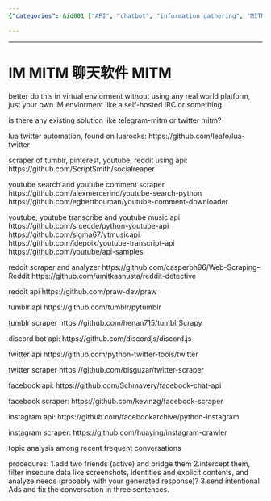 ```yaml
---
{"categories": &id001 ["API", "chatbot", "information gathering", "MITM", "project", "pyjom", "scraping", "social media"], "category": "Security", "date": "2023-12-22 23:52:59", "description": "This article provides guidance on creating a chat environment for conducting Man-in-the-Middle (MITM) attacks, along with suggesting tools and APIs to access data from various social media platforms like Reddit, Tumblr, Discord, Twitter, Facebook, and Instagram. By following the instructions in this article, you'll be able to effectively execute MITM attacks and gather valuable information from these popular social media networks.", "tags": *id001, "title": "IM MITM 聊天软件MITM"}

---
```


------

# IM MITM 聊天软件 MITM

better do this in virtual enviorment without using any real world platform, just your own IM enviorment like a self-hosted IRC or something.

is there any existing solution like telegram-mitm or twitter mitm?

lua twitter automation, found on luarocks:
https://github.com/leafo/lua-twitter

scraper of tumblr, pinterest, youtube, reddit using api:
https://github.com/ScriptSmith/socialreaper

youtube search and youtube comment scraper
https://github.com/alexmercerind/youtube-search-python
https://github.com/egbertbouman/youtube-comment-downloader

youtube, youtube transcribe and youtube music api
https://github.com/srcecde/python-youtube-api
https://github.com/sigma67/ytmusicapi
https://github.com/jdepoix/youtube-transcript-api
https://github.com/youtube/api-samples

reddit scraper and analyzer
https://github.com/casperbh96/Web-Scraping-Reddit
https://github.com/umitkaanusta/reddit-detective

reddit api
https://github.com/praw-dev/praw

tumblr api
https://github.com/tumblr/pytumblr

tumblr scraper
https://github.com/henan715/tumblrScrapy

discord bot api:
https://github.com/discordjs/discord.js

twitter api
https://github.com/python-twitter-tools/twitter

twitter scraper
https://github.com/bisguzar/twitter-scraper

facebook api:
https://github.com/Schmavery/facebook-chat-api

facebook scraper:
https://github.com/kevinzg/facebook-scraper

instagram api:
https://github.com/facebookarchive/python-instagram

instagram scraper:
https://github.com/huaying/instagram-crawler

topic analysis among recent frequent conversations

procedures:
1.add two friends (active) and bridge them
2.intercept them, filter insecure data like screenshots, identities and explicit contents, and analyze needs (probably with your generated response)?
3.send intentional Ads and fix the conversation in three sentences.

